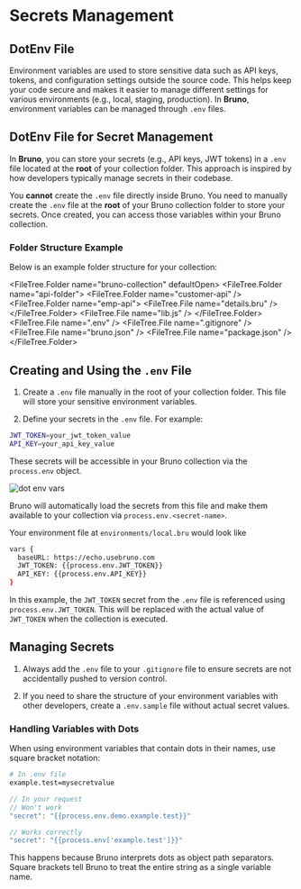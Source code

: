 
# Secrets Management

## DotEnv File

Environment variables are used to store sensitive data such as API keys, tokens, and configuration settings outside the source code. This helps keep your code secure and makes it easier to manage different settings for various environments (e.g., local, staging, production).
In **Bruno**, environment variables can be managed through `.env` files.

## DotEnv File for Secret Management

In **Bruno**, you can store your secrets (e.g., API keys, JWT tokens) in a `.env` file located at the **root** of your collection folder. This approach is inspired by how developers typically manage secrets in their codebase.

You **cannot** create the `.env` file directly inside Bruno. You need to manually create the `.env` file at the **root** of your Bruno collection folder to store your secrets. Once created, you can access those variables within your Bruno collection.

### Folder Structure Example

Below is an example folder structure for your collection:

<FileTree.Folder name="bruno-collection" defaultOpen>
  <FileTree.Folder name="api-folder">
    <FileTree.Folder name="customer-api" />
    <FileTree.Folder name="emp-api">
      <FileTree.File name="details.bru" />
    </FileTree.Folder>
    <FileTree.File name="lib.js" />
  </FileTree.Folder>
  <FileTree.File name=".env" />
  <FileTree.File name=".gitignore" />
  <FileTree.File name="bruno.json" />
  <FileTree.File name="package.json" />
</FileTree.Folder>

## Creating and Using the `.env` File

1. Create a `.env` file manually in the root of your collection folder. This file will store your sensitive environment variables.

2. Define your secrets in the `.env` file. For example:

```bash filename=".env" showLineNumbers
JWT_TOKEN=your_jwt_token_value
API_KEY=your_api_key_value
```

These secrets will be accessible in your Bruno collection via the `process.env` object.

![dot env vars](/screenshots/dot-env-vars.webp)

Bruno will automatically load the secrets from this file and make them available to your collection via `process.env.<secret-name>`.

Your environment file at `environments/local.bru` would look like

```bash filename="local.bru"
vars {
  baseURL: https://echo.usebruno.com
  JWT_TOKEN: {{process.env.JWT_TOKEN}}
  API_KEY: {{process.env.API_KEY}}
}

```

In this example, the `JWT_TOKEN` secret from the `.env` file is referenced using `process.env.JWT_TOKEN`. This will be replaced with the actual value of `JWT_TOKEN` when the collection is executed.

## Managing Secrets

1. Always add the `.env` file to your `.gitignore` file to ensure secrets are not accidentally pushed to version control.

2. If you need to share the structure of your environment variables with other developers, create a `.env.sample` file without actual secret values.

### Handling Variables with Dots

When using environment variables that contain dots in their names, use square bracket notation:

```bash
# In .env file
example.test=mysecretvalue
```

```javascript
// In your request
// Won't work
"secret": "{{process.env.demo.example.test}}"

// Works correctly
"secret": "{{process.env['example.test']}}"
```

This happens because Bruno interprets dots as object path separators. Square brackets tell Bruno to treat the entire string as a single variable name.

